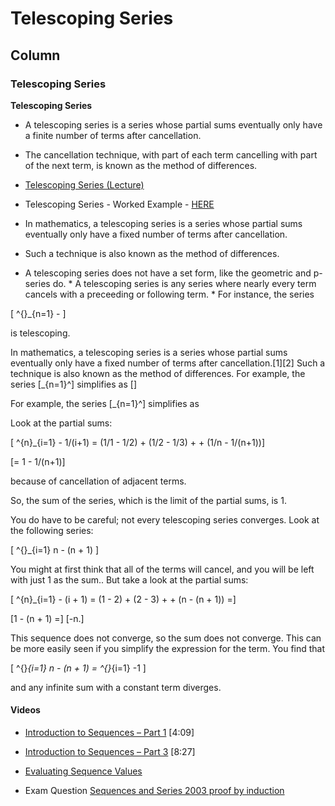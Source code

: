 Telescoping Series {data-navmenu="Telescoping Series"}
=====================================

Column {.tabset}
-------------------------------------------------

### Telescoping Series

<strong>Telescoping Series</strong>


* A telescoping series is a series whose partial sums eventually only have a finite number of terms after cancellation. 
* The cancellation technique, with part of each term cancelling with part of the next term, is known as the method of differences. 

*  <a href="https://www.youtube.com/watch?v=CcYnFbo8-xw">Telescoping Series (Lecture)</a>
*  Telescoping Series - Worked Example - <a href="http://Telescoping%20Series (Lecture)" >HERE</a>

* In mathematics, a telescoping series is a series whose partial sums eventually only have a fixed number of terms after cancellation.
* Such a technique is also known as the method of differences.



<p>






* A telescoping series does not have a set form, like the geometric and p-series do. * A telescoping series is any series where nearly every term cancels with a preceeding or following term. * For instance, the series



\[   \sum^{\infty}_{n=1} \frac{1}{n} - \frac{1}{n+1} \]

is telescoping. 



In mathematics, a telescoping series is a series whose partial sums eventually only have a fixed number of terms after cancellation.[1][2] Such a technique is also known as the method of differences.
For example, the series
\[\sum_{n=1}^\infty\frac{1}{n(n+1)}\]
simplifies as
\[\begin{align}
\sum_{n=1}^\infty \frac{1}{n(n+1)} & {} = \sum_{n=1}^\infty \left( \frac{1}{n} - \frac{1}{n+1} \right) \\
{} & {} = \lim_{N\to\infty} \sum_{n=1}^N \left( \frac{1}{n} - \frac{1}{n+1} \right) \\
{} & {} = \lim_{N\to\infty} \left\lbrack {\left(1 - \frac{1}{2}\right) + \left(\frac{1}{2} - \frac{1}{3}\right) + \cdots + \left(\frac{1}{N} - \frac{1}{N+1}\right) } \right\rbrack  \\
{} & {} = \lim_{N\to\infty} \left\lbrack {  1 + \left( - \frac{1}{2} + \frac{1}{2}\right) + \left( - \frac{1}{3} + \frac{1}{3}\right) + \cdots + \left( - \frac{1}{N} + \frac{1}{N}\right) - \frac{1}{N+1} } \right\rbrack = 1.
\end{align}\]


<p>



For example, the series
\[\sum_{n=1}^\infty\frac{1}{n(n+1)}\]
simplifies as
\begin{align}
\sum_{n=1}^\infty \frac{1}{n(n+1)} & {} = \sum_{n=1}^\infty \left( \frac{1}{n} - \frac{1}{n+1} \right) \\
{} & {} = \lim_{N\to\infty} \sum_{n=1}^N \left( \frac{1}{n} - \frac{1}{n+1} \right) \\
{} & {} = \lim_{N\to\infty} \left\lbrack {\left(1 - \frac{1}{2}\right) + \left(\frac{1}{2} - \frac{1}{3}\right) + \cdots + \left(\frac{1}{N} - \frac{1}{N+1}\right) } \right\rbrack  \\
{} & {} = \lim_{N\to\infty} \left\lbrack {  1 + \left( - \frac{1}{2} + \frac{1}{2}\right) + \left( - \frac{1}{3} + \frac{1}{3}\right) + \cdots + \left( - \frac{1}{N} + \frac{1}{N}\right) - \frac{1}{N+1} } \right\rbrack = 1.
\end{align}

Look at the partial sums:


\[   \sum^{n}_{i=1}  \frac{1}{i}  - 1/(i+1) = (1/1 - 1/2) + (1/2 - 1/3) + \ldots + (1/n - 1/(n+1))\]

\[= 1 - 1/(n+1)\]

because of cancellation of adjacent terms. 

So, the sum of the series, which is the limit of the partial sums, is 1.

<p>



You do have to be careful; not every telescoping series converges. Look at the following series:

\[   \sum^{\infty}_{i=1} n - (n + 1) \]

You might at first think that all of the terms will cancel, and you will be left with just 1 as the sum.. But take a look at the partial sums:

\[   \sum^{n}_{i=1} - (i + 1) = (1 - 2) + (2 - 3) + \ldots + (n - (n + 1)) =\]

\[1 - (n + 1) =\]
\[-n.\]


<p>



This sequence does not converge, so the sum does not converge. This can be more easily seen if you simplify the expression for the term. You find that

\[   \sum^{\infty}_{i=1} n - (n + 1) = \sum^{\infty}_{i=1} -1 \]

and any infinite sum with a constant term diverges.





	
#### Videos

*  <a title="Evaluating Sequence Values" href="https://www.youtube.com/watch?v=GcVEi0gP820" >Introduction to </a><a href="https://www.youtube.com/watch?v=wQ4_kSZAkAQ">Sequences – Part 1</a> [4:09]
*  <a href="https://www.youtube.com/watch?v=Mj0Z1ts8U0k">Introduction to Sequences – Part 3</a> [8:27]
*  <a title="Evaluating Sequence Values" href="https://www.youtube.com/watch?v=GcVEi0gP820" >Evaluating Sequence Values</a>

*  Exam Question <a href="https://www.youtube.com/watch?v=TZ_k798VNdk">Sequences and Series 2003 proof by induction</a>


